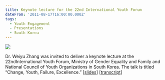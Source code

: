 ```yaml
---
title: Keynote lecture for the 22nd International Youth Forum
dateFrom: '2011-08-17T16:00:00.000Z'
tags:
  - Youth Engagement
  - Presentations
  - South Korea
---
```


![](/news/iyf-2011.png)

Dr. Weiyu Zhang was invited to deliver a keynote lecture at the 22ndInternational Youth Forum, Ministry of Gender Equality and Family and National Council of Youth Organizations in South Korea. The talk is titled “Change, Youth, Failure, Excellence.” \[[slides](https://nusu-my.sharepoint.com/personal/cnmzw_nus_edu_sg/Documents/civictechlab%20website/youth%20engagement/Change%2C%20Youth%2C%20Failure%2C%20Excellence.ppt?d=w357b922ba8d24c198fbf40bb543aa809)] \[[transcript](https://nusu-my.sharepoint.com/personal/cnmzw_nus_edu_sg/Documents/civictechlab%20website/youth%20engagement/A%20talk%20prepared%20for%20the%2022nd%20International%20Youth%20Forum.doc?d=w7a02169826d244b781a751ca8fada929)]
